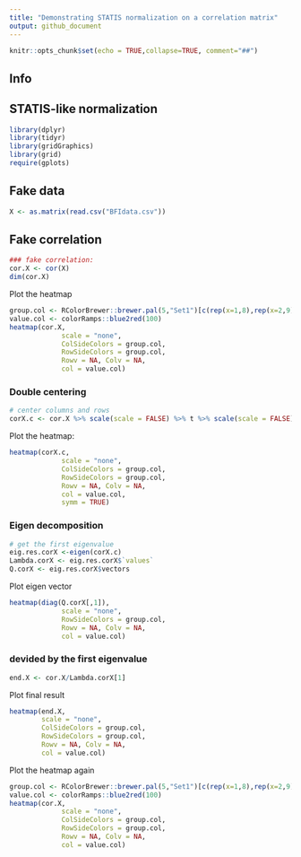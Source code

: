 ```yaml
---
title: "Demonstrating STATIS normalization on a correlation matrix"
output: github_document
---
```


```r
knitr::opts_chunk$set(echo = TRUE,collapse=TRUE, comment="##")
```

## Info


## STATIS-like normalization

```r
library(dplyr)
library(tidyr)
library(gridGraphics)
library(grid)
require(gplots)
```

## Fake data
```r
X <- as.matrix(read.csv("BFIdata.csv"))
```

## Fake correlation
```r
### fake correlation: 
cor.X <- cor(X)
dim(cor.X)
```

Plot the heatmap

```r
group.col <- RColorBrewer::brewer.pal(5,"Set1")[c(rep(x=1,8),rep(x=2,9),rep(x=3,9),rep(x=4,8),rep(x=5,10))]
value.col <- colorRamps::blue2red(100)
heatmap(cor.X,
             scale = "none",
             ColSideColors = group.col,
             RowSideColors = group.col,
             Rowv = NA, Colv = NA,
             col = value.col)
```

### Double centering
```r
# center columns and rows
corX.c <- cor.X %>% scale(scale = FALSE) %>% t %>% scale(scale = FALSE)
```

Plot the heatmap:

```r
heatmap(corX.c,
             scale = "none",
             ColSideColors = group.col,
             RowSideColors = group.col,
             Rowv = NA, Colv = NA,
             col = value.col,
             symm = TRUE)
```

### Eigen decomposition
```r
# get the first eigenvalue
eig.res.corX <-eigen(corX.c)
Lambda.corX <- eig.res.corX$`values`
Q.corX <- eig.res.corX$vectors
```

Plot eigen vector

```r
heatmap(diag(Q.corX[,1]),
             scale = "none",
             RowSideColors = group.col,
             Rowv = NA, Colv = NA,
             col = value.col)

```

### devided by the first eigenvalue
```r
end.X <- cor.X/Lambda.corX[1]
```

Plot final result

```r
heatmap(end.X,
        scale = "none",
        ColSideColors = group.col,
        RowSideColors = group.col,
        Rowv = NA, Colv = NA,
        col = value.col)
```

Plot the heatmap again

```r
group.col <- RColorBrewer::brewer.pal(5,"Set1")[c(rep(x=1,8),rep(x=2,9),rep(x=3,9),rep(x=4,8),rep(x=5,10))]
value.col <- colorRamps::blue2red(100)
heatmap(cor.X,
             scale = "none",
             ColSideColors = group.col,
             RowSideColors = group.col,
             Rowv = NA, Colv = NA,
             col = value.col)
```

